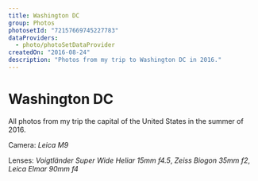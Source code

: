 ```yaml
---
title: Washington DC
group: Photos
photosetId: "72157669745227783"
dataProviders:
  - photo/photoSetDataProvider
createdOn: "2016-08-24"
description: "Photos from my trip to Washington DC in 2016."
---
```



# Washington DC

All photos from my trip the capital of the United States in the summer of 2016.

Camera: _Leica M9_

Lenses: _Voigtländer Super Wide Heliar 15mm f4.5_, _Zeiss Biogon 35mm f2_, _Leica Elmar 90mm f4_

<PhotoSet />
